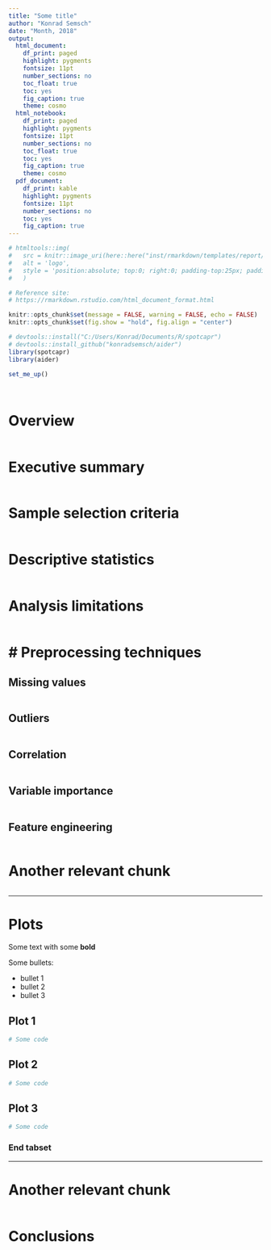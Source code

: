 ```yaml
---
title: "Some title"
author: "Konrad Semsch"
date: "Month, 2018"
output:
  html_document:
    df_print: paged
    highlight: pygments
    fontsize: 11pt
    number_sections: no
    toc_float: true
    toc: yes
    fig_caption: true
    theme: cosmo
  html_notebook:
    df_print: paged
    highlight: pygments
    fontsize: 11pt
    number_sections: no
    toc_float: true
    toc: yes
    fig_caption: true
    theme: cosmo
  pdf_document:
    df_print: kable
    highlight: pygments
    fontsize: 11pt
    number_sections: no
    toc: yes
    fig_caption: true
---
```


```r

# htmltools::img(
#   src = knitr::image_uri(here::here("inst/rmarkdown/templates/report/skeleton/<logo>.png")), 
#   alt = 'logo', 
#   style = 'position:absolute; top:0; right:0; padding-top:25px; padding-right:120px;'
#   )

```

```r

# Reference site:
# https://rmarkdown.rstudio.com/html_document_format.html

knitr::opts_chunk$set(message = FALSE, warning = FALSE, echo = FALSE)
knitr::opts_chunk$set(fig.show = "hold", fig.align = "center")

```


```r

# devtools::install("C:/Users/Konrad/Documents/R/spotcapr")
# devtools::install_github("konradsemsch/aider")
library(spotcapr)
library(aider)

set_me_up()

```

```r

```

```r

```

# Overview

```r

```

# Executive summary

```r

```

# Sample selection criteria

```r

```

# Descriptive statistics

```r

```

# Analysis limitations

```r

```

# # Preprocessing techniques {.tabset .tabset-fade .tabset-pills}

## Missing values

```r

```

## Outliers

```r

```

## Correlation

```r

```

## Variable importance

```r

```

## Feature engineering

```r

```

# Another relevant chunk

```r

```

*****

# Plots {.tabset .tabset-fade .tabset-pills}

Some text with some __bold__
 
Some bullets:

* bullet 1
* bullet 2
* bullet 3

## Plot 1

```r

# Some code

```

## Plot 2

```r

# Some code

```

## Plot 3

```r

# Some code

```

### End tabset

*****

# Another relevant chunk

```r

```

# Conclusions

```r

```
